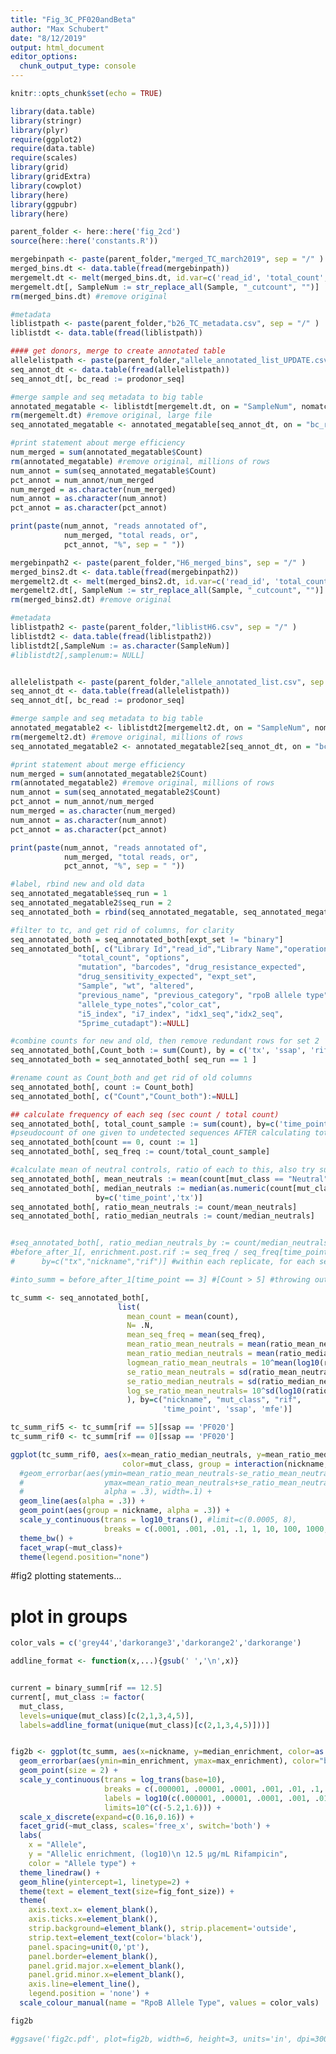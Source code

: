 ```yaml
---
title: "Fig_3C_PF020andBeta"
author: "Max Schubert"
date: "8/12/2019"
output: html_document
editor_options: 
  chunk_output_type: console
---
```


```r
knitr::opts_chunk$set(echo = TRUE)

library(data.table)
library(stringr)
library(plyr)
require(ggplot2)
require(data.table)
require(scales)
library(grid)
library(gridExtra)
library(cowplot)
library(here)
library(ggpubr)
library(here)

parent_folder <- here::here('fig_2cd')
source(here::here('constants.R'))
```

```r
mergebinpath <- paste(parent_folder,"merged_TC_march2019", sep = "/" )
merged_bins.dt <- data.table(fread(mergebinpath))
mergemelt.dt <- melt(merged_bins.dt, id.var=c('read_id', 'total_count', 'bc_read'), value.name='Count', variable.name='Sample')
mergemelt.dt[, SampleNum := str_replace_all(Sample, "_cutcount", "")]
rm(merged_bins.dt) #remove original

#metadata
liblistpath <- paste(parent_folder,"b26_TC_metadata.csv", sep = "/" )
liblistdt <- data.table(fread(liblistpath))

#### get donors, merge to create annotated table
allelelistpath <- paste(parent_folder,"allele_annotated_list_UPDATE.csv", sep = "/" )
seq_annot_dt <- data.table(fread(allelelistpath))
seq_annot_dt[, bc_read := prodonor_seq]

#merge sample and seq metadata to big table
annotated_megatable <- liblistdt[mergemelt.dt, on = "SampleNum", nomatch = 0]
rm(mergemelt.dt) #remove original, large file
seq_annotated_megatable <- annotated_megatable[seq_annot_dt, on = "bc_read", nomatch = 0]

#print statement about merge efficiency
num_merged = sum(annotated_megatable$Count)
rm(annotated_megatable) #remove original, millions of rows
num_annot = sum(seq_annotated_megatable$Count)
pct_annot = num_annot/num_merged
num_merged = as.character(num_merged)
num_annot = as.character(num_annot)
pct_annot = as.character(pct_annot)

print(paste(num_annot, "reads annotated of",
            num_merged, "total reads, or",
            pct_annot, "%", sep = " "))
```

```r
mergebinpath2 <- paste(parent_folder,"H6_merged_bins", sep = "/" )
merged_bins2.dt <- data.table(fread(mergebinpath2))
mergemelt2.dt <- melt(merged_bins2.dt, id.var=c('read_id', 'total_count', 'bc_read'), value.name='Count', variable.name='Sample')
mergemelt2.dt[, SampleNum := str_replace_all(Sample, "_cutcount", "")]
rm(merged_bins2.dt) #remove original

#metadata
liblistpath2 <- paste(parent_folder,"liblistH6.csv", sep = "/" )
liblistdt2 <- data.table(fread(liblistpath2))
liblistdt2[,SampleNum := as.character(SampleNum)]
#liblistdt2[,samplenum:= NULL]


allelelistpath <- paste(parent_folder,"allele_annotated_list.csv", sep = "/" )
seq_annot_dt <- data.table(fread(allelelistpath))
seq_annot_dt[, bc_read := prodonor_seq]

#merge sample and seq metadata to big table
annotated_megatable2 <- liblistdt2[mergemelt2.dt, on = "SampleNum", nomatch = 0]
rm(mergemelt2.dt) #remove original, millions of rows
seq_annotated_megatable2 <- annotated_megatable2[seq_annot_dt, on = "bc_read", nomatch = 0]

#print statement about merge efficiency
num_merged = sum(annotated_megatable2$Count)
rm(annotated_megatable2) #remove original, millions of rows
num_annot = sum(seq_annotated_megatable2$Count)
pct_annot = num_annot/num_merged
num_merged = as.character(num_merged)
num_annot = as.character(num_annot)
pct_annot = as.character(pct_annot)

print(paste(num_annot, "reads annotated of",
            num_merged, "total reads, or",
            pct_annot, "%", sep = " "))
```



```r
#label, rbind new and old data
seq_annotated_megatable$seq_run = 1
seq_annotated_megatable2$seq_run = 2
seq_annotated_both = rbind(seq_annotated_megatable, seq_annotated_megatable2, fill = TRUE)

#filter to tc, and get rid of columns, for clarity
seq_annotated_both = seq_annotated_both[expt_set != "binary"]
seq_annotated_both[, c("Library Id","read_id","Library Name","operation",
               "total_count", "options",
               "mutation", "barcodes", "drug_resistance_expected",
               "drug_sensitivity_expected", "expt_set",
               "Sample", "wt", "altered", 
               "previous_name", "previous_category", "rpoB allele type",
               "allele_type_notes","color_cat",
               "i5_index", "i7_index", "idx1_seq","idx2_seq",
               "5prime_cutadapt"):=NULL]

#combine counts for new and old, then remove redundant rows for set 2
seq_annotated_both[,Count_both := sum(Count), by = c('tx', 'ssap', 'rif', 'time_point', 'prodonor_seq')]
seq_annotated_both = seq_annotated_both[ seq_run == 1 ]

#rename count as Count_both and get rid of old columns
seq_annotated_both[, count := Count_both]
seq_annotated_both[, c("Count","Count_both"):=NULL]

```


```r
## calculate frequency of each seq (sec count / total count)
seq_annotated_both[, total_count_sample := sum(count), by=c('time_point','tx')]
#pseudocount of one given to undetected sequences AFTER calculating totals:
seq_annotated_both[count == 0, count := 1]
seq_annotated_both[, seq_freq := count/total_count_sample]

#calculate mean of neutral controls, ratio of each to this, also try sum of all neutrals
seq_annotated_both[, mean_neutrals := mean(count[mut_class == "Neutral"]), by = c('time_point','tx')]
seq_annotated_both[, median_neutrals := median(as.numeric(count[mut_class == "Neutral"])),
                   by=c('time_point','tx')]
seq_annotated_both[, ratio_mean_neutrals := count/mean_neutrals]
seq_annotated_both[, ratio_median_neutrals := count/median_neutrals]


#seq_annotated_both[, ratio_median_neutrals_by := count/median_neutrals, by='bc_read']
#before_after_1[, enrichment.post.rif := seq_freq / seq_freq[time_point==1],
#      by=c("tx","nickname","rif")] #within each replicate, for each sequence

```

```r
#into_summ = before_after_1[time_point == 3] #[Count > 5] #throwing out count filter!

tc_summ <- seq_annotated_both[,
                        list(
                          mean_count = mean(count),
                          N= .N,
                          mean_seq_freq = mean(seq_freq),
                          mean_ratio_mean_neutrals = mean(ratio_mean_neutrals),
                          mean_ratio_median_neutrals = mean(ratio_median_neutrals),
                          logmean_ratio_mean_neutrals = 10^mean(log10(ratio_mean_neutrals)),
                          se_ratio_mean_neutrals = sd(ratio_mean_neutrals) / sqrt(.N),
                          se_ratio_median_neutrals = sd(ratio_median_neutrals) / sqrt(.N),
                          log_se_ratio_mean_neutrals= 10^sd(log10(ratio_mean_neutrals)) / sqrt(.N)
                          ), by=c("nickname", "mut_class", "rif",
                                  'time_point', 'ssap', 'mfe')]

```
```r
tc_summ_rif5 <- tc_summ[rif == 5][ssap == 'PF020']
tc_summ_rif0 <- tc_summ[rif == 0][ssap == 'PF020']

ggplot(tc_summ_rif0, aes(x=mean_ratio_median_neutrals, y=mean_ratio_median_neutrals_by,
                         color=mut_class, group = interaction(nickname, ssap))) + 
  #geom_errorbar(aes(ymin=mean_ratio_mean_neutrals-se_ratio_mean_neutrals,
  #                  ymax=mean_ratio_mean_neutrals+se_ratio_mean_neutrals,
  #                  alpha = .3), width=.1) +
  geom_line(aes(alpha = .3)) +
  geom_point(aes(group = nickname, alpha = .3)) +
  scale_y_continuous(trans = log10_trans(), #limit=c(0.0005, 8), 
                     breaks = c(.0001, .001, .01, .1, 1, 10, 100, 1000, 10000, 100000, 1000000)) +
  theme_bw() +
  facet_wrap(~mut_class)+
  theme(legend.position="none")
```



#fig2 plotting statements...

# plot in groups
```r

color_vals = c('grey44','darkorange3','darkorange2','darkorange')

addline_format <- function(x,...){gsub(' ','\n',x)}


current = binary_summ[rif == 12.5]
current[, mut_class := factor(
  mut_class,
  levels=unique(mut_class)[c(2,1,3,4,5)],
  labels=addline_format(unique(mut_class)[c(2,1,3,4,5)]))]


fig2b <- ggplot(tc_summ, aes(x=nickname, y=median_enrichment, color=as.factor(color_cat), fill = as.factor(color_cat))) + 
  geom_errorbar(aes(ymin=min_enrichment, ymax=max_enrichment), color="black", alpha = 0.3) +  
  geom_point(size = 2) +
  scale_y_continuous(trans = log_trans(base=10),
                     breaks = c(.000001, .00001, .0001, .001, .01, .1, 1, 10, 100),
                     labels = log10(c(.000001, .00001, .0001, .001, .01, .1, 1, 10, 100)),
                     limits=10^(c(-5.2,1.6))) +
  scale_x_discrete(expand=c(0.16,0.16)) +
  facet_grid(~mut_class, scales='free_x', switch='both') +
  labs(
    x = "Allele",
    y = "Allelic enrichment, (log10)\n 12.5 µg/mL Rifampicin",
    color = "Allele type") + 
  theme_linedraw() +
  geom_hline(yintercept=1, linetype=2) +
  theme(text = element_text(size=fig_font_size)) +
  theme(
    axis.text.x= element_blank(),
    axis.ticks.x=element_blank(),
    strip.background=element_blank(), strip.placement='outside',
    strip.text=element_text(color='black'), 
    panel.spacing=unit(0,'pt'),
    panel.border=element_blank(),
    panel.grid.major.x=element_blank(),
    panel.grid.minor.x=element_blank(),
    axis.line=element_line(),
    legend.position = 'none') +
  scale_colour_manual(name = "RpoB Allele Type", values = color_vals)

fig2b

#ggsave('fig2c.pdf', plot=fig2b, width=6, height=3, units='in', dpi=300)

```
